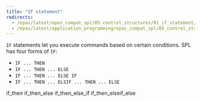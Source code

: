 ```yaml
---
title: "IF statement"
redirects:
  - /epas/latest/epas_compat_spl/05_control_structures/01_if_statement/ #generated for docs/epas/reorg-role-use-case-mode
  - /epas/latest/application_programming/epas_compat_spl/05_control_structures/01_if_statement/
---
```


<div id="if_statement" class="registered_link"></div>

`IF` statements let you execute commands based on certain conditions. SPL has four forms of `IF`:

-   `IF ... THEN`
-   `IF ... THEN ... ELSE`
-   `IF ... THEN ... ELSE IF`
-   `IF ... THEN ... ELSIF ... THEN ... ELSE`

<div class="toctree" maxdepth="3">

if_then if_then_else if_then_else_if if_then_elseif_else

</div>
